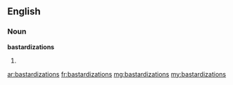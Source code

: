 ==English==

===Noun===
'''bastardizations'''

# {{plural of|[[bastardization]]}}

[[ar:bastardizations]]
[[fr:bastardizations]]
[[mg:bastardizations]]
[[my:bastardizations]]